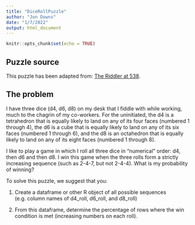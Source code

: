 ```yaml
---
title: "DiceRollPuzzle"
author: "Jon Downs"
date: "1/7/2022"
output: html_document
---
```


```r
knitr::opts_chunk$set(echo = TRUE)
```

## Puzzle source
This puzzle has been adapted from: [The Riddler at 538](https://fivethirtyeight.com/features/can-you-stick-it-to-the-genie/).

## The problem
I have three dice (d4, d6, d8) on my desk that I fiddle with while working, much to the chagrin of my co-workers. For the uninitiated, the d4 is a tetrahedron that is equally likely to land on any of its four faces (numbered 1 through 4), the d6 is a cube that is equally likely to land on any of its six faces (numbered 1 through 6), and the d8 is an octahedron that is equally likely to land on any of its eight faces (numbered 1 through 8).

I like to play a game in which I roll all three dice in “numerical” order: d4, then d6 and then d8. I win this game when the three rolls form a strictly increasing sequence (such as 2-4-7, but not 2-4-4). What is my probability of winning?

To solve this puzzle, we suggest that you:

1) Create a dataframe or other R object of all possible sequences (e.g. column names of d4_roll, d6_roll, and d8_roll)

2) From this dataframe, determine the percentage of rows where the win condition is met (increasing numbers on each roll).